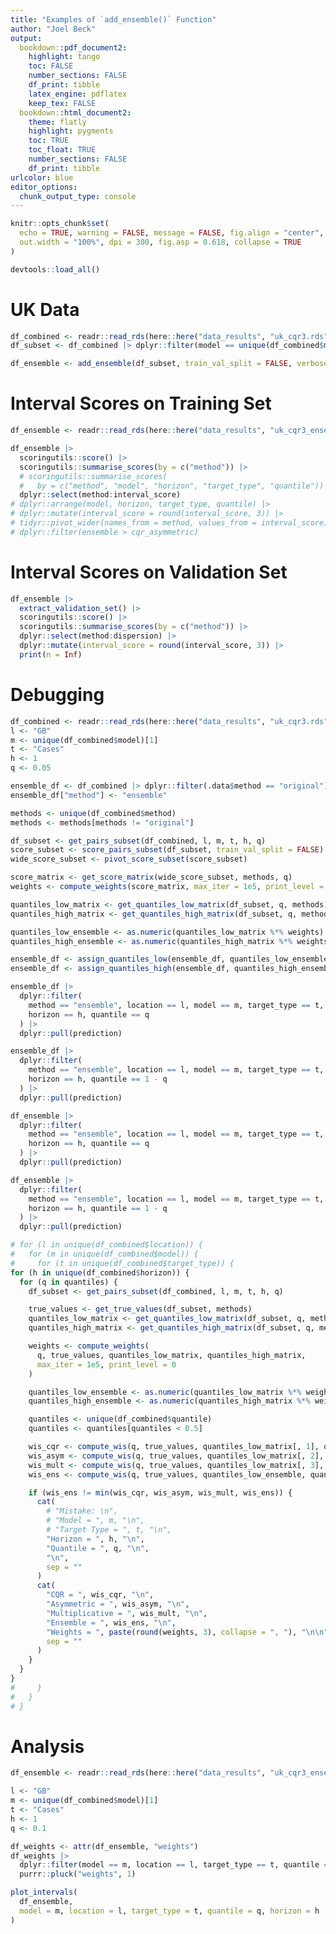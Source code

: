 ```yaml
---
title: "Examples of `add_ensemble()` Function"
author: "Joel Beck"
output:
  bookdown::pdf_document2:
    highlight: tango
    toc: FALSE
    number_sections: FALSE
    df_print: tibble
    latex_engine: pdflatex
    keep_tex: FALSE
  bookdown::html_document2:
    theme: flatly
    highlight: pygments
    toc: TRUE
    toc_float: TRUE
    number_sections: FALSE
    df_print: tibble
urlcolor: blue
editor_options: 
  chunk_output_type: console
---
```


```r
knitr::opts_chunk$set(
  echo = TRUE, warning = FALSE, message = FALSE, fig.align = "center",
  out.width = "100%", dpi = 300, fig.asp = 0.618, collapse = TRUE
)
```

```r
devtools::load_all()
```

# UK Data

```r
df_combined <- readr::read_rds(here::here("data_results", "uk_cqr3.rds"))
df_subset <- df_combined |> dplyr::filter(model == unique(df_combined$model)[1])

df_ensemble <- add_ensemble(df_subset, train_val_split = FALSE, verbose = TRUE, max_iter = 1e5)
```

# Interval Scores on Training Set

```r
df_ensemble <- readr::read_rds(here::here("data_results", "uk_cqr3_ensemble.rds"))

df_ensemble |>
  scoringutils::score() |>
  scoringutils::summarise_scores(by = c("method")) |>
  # scoringutils::summarise_scores(
  #   by = c("method", "model", "horizon", "target_type", "quantile")) |>
  dplyr::select(method:interval_score)
# dplyr::arrange(model, horizon, target_type, quantile) |>
# dplyr::mutate(interval_score = round(interval_score, 3)) |>
# tidyr::pivot_wider(names_from = method, values_from = interval_score) |>
# dplyr::filter(ensemble > cqr_asymmetric)
```

# Interval Scores on Validation Set

```r
df_ensemble |>
  extract_validation_set() |>
  scoringutils::score() |>
  scoringutils::summarise_scores(by = c("method")) |>
  dplyr::select(method:dispersion) |>
  dplyr::mutate(interval_score = round(interval_score, 3)) |>
  print(n = Inf)
```

# Debugging

```r
df_combined <- readr::read_rds(here::here("data_results", "uk_cqr3.rds"))
l <- "GB"
m <- unique(df_combined$model)[1]
t <- "Cases"
h <- 1
q <- 0.05

ensemble_df <- df_combined |> dplyr::filter(.data$method == "original")
ensemble_df["method"] <- "ensemble"

methods <- unique(df_combined$method)
methods <- methods[methods != "original"]

df_subset <- get_pairs_subset(df_combined, l, m, t, h, q)
score_subset <- score_pairs_subset(df_subset, train_val_split = FALSE)
wide_score_subset <- pivot_score_subset(score_subset)

score_matrix <- get_score_matrix(wide_score_subset, methods, q)
weights <- compute_weights(score_matrix, max_iter = 1e5, print_level = 3)

quantiles_low_matrix <- get_quantiles_low_matrix(df_subset, q, methods)
quantiles_high_matrix <- get_quantiles_high_matrix(df_subset, q, methods)

quantiles_low_ensemble <- as.numeric(quantiles_low_matrix %*% weights)
quantiles_high_ensemble <- as.numeric(quantiles_high_matrix %*% weights)

ensemble_df <- assign_quantiles_low(ensemble_df, quantiles_low_ensemble, l, m, t, h, q)
ensemble_df <- assign_quantiles_high(ensemble_df, quantiles_high_ensemble, l, m, t, h, q)

ensemble_df |>
  dplyr::filter(
    method == "ensemble", location == l, model == m, target_type == t,
    horizon == h, quantile == q
  ) |>
  dplyr::pull(prediction)

ensemble_df |>
  dplyr::filter(
    method == "ensemble", location == l, model == m, target_type == t,
    horizon == h, quantile == 1 - q
  ) |>
  dplyr::pull(prediction)

df_ensemble |>
  dplyr::filter(
    method == "ensemble", location == l, model == m, target_type == t,
    horizon == h, quantile == q
  ) |>
  dplyr::pull(prediction)

df_ensemble |>
  dplyr::filter(
    method == "ensemble", location == l, model == m, target_type == t,
    horizon == h, quantile == 1 - q
  ) |>
  dplyr::pull(prediction)
```


```r
# for (l in unique(df_combined$location)) {
#   for (m in unique(df_combined$model)) {
#     for (t in unique(df_combined$target_type)) {
for (h in unique(df_combined$horizon)) {
  for (q in quantiles) {
    df_subset <- get_pairs_subset(df_combined, l, m, t, h, q)

    true_values <- get_true_values(df_subset, methods)
    quantiles_low_matrix <- get_quantiles_low_matrix(df_subset, q, methods)
    quantiles_high_matrix <- get_quantiles_high_matrix(df_subset, q, methods)

    weights <- compute_weights(
      q, true_values, quantiles_low_matrix, quantiles_high_matrix,
      max_iter = 1e5, print_level = 0
    )

    quantiles_low_ensemble <- as.numeric(quantiles_low_matrix %*% weights)
    quantiles_high_ensemble <- as.numeric(quantiles_high_matrix %*% weights)

    quantiles <- unique(df_combined$quantile)
    quantiles <- quantiles[quantiles < 0.5]

    wis_cqr <- compute_wis(q, true_values, quantiles_low_matrix[, 1], quantiles_high_matrix[, 1])
    wis_asym <- compute_wis(q, true_values, quantiles_low_matrix[, 2], quantiles_high_matrix[, 2])
    wis_mult <- compute_wis(q, true_values, quantiles_low_matrix[, 3], quantiles_high_matrix[, 3])
    wis_ens <- compute_wis(q, true_values, quantiles_low_ensemble, quantiles_high_ensemble)

    if (wis_ens != min(wis_cqr, wis_asym, wis_mult, wis_ens)) {
      cat(
        # "Mistake: \n",
        # "Model = ", m, "\n",
        # "Target Type = ", t, "\n",
        "Horizon = ", h, "\n",
        "Quantile = ", q, "\n",
        "\n",
        sep = ""
      )
      cat(
        "CQR = ", wis_cqr, "\n",
        "Asymmetric = ", wis_asym, "\n",
        "Multiplicative = ", wis_mult, "\n",
        "Ensemble = ", wis_ens, "\n",
        "Weights = ", paste(round(weights, 3), collapse = ", "), "\n\n",
        sep = ""
      )
    }
  }
}
#     }
#   }
# }
```


# Analysis

```r
df_ensemble <- readr::read_rds(here::here("data_results", "uk_cqr3_ensemble.rds"))
```

```r
l <- "GB"
m <- unique(df_combined$model)[1]
t <- "Cases"
h <- 1
q <- 0.1

df_weights <- attr(df_ensemble, "weights")
df_weights |>
  dplyr::filter(model == m, location == l, target_type == t, quantile == q, horizon == h) |>
  purrr::pluck("weights", 1)

plot_intervals(
  df_ensemble,
  model = m, location = l, target_type = t, quantile = q, horizon = h
)
```
